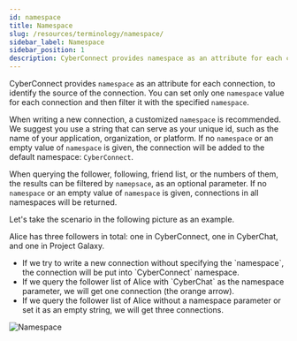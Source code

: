 ```yaml
---
id: namespace
title: Namespace
slug: /resources/terminology/namespace/
sidebar_label: Namespace
sidebar_position: 1
description: CyberConnect provides namespace as an attribute for each connection, to identify the source of the connection.
---
```


CyberConnect provides `namespace` as an attribute for each connection, to identify the source of the connection. You can set only one `namespace` value for each connection and then filter it with the specified `namespace`.   

When writing a new connection, a customized `namespace` is recommended. We suggest you use a string that can serve as your unique id, such as the name of your application, organization, or platform. If no `namespace` or an empty value of `namespace` is given, the connection will be added to the default namespace: `CyberConnect`.

When querying the follower, following, friend list, or the numbers of them, the results can be filtered by `namepsace`, as an optional parameter. If no `namespace` or an empty value of `namespace` is given, connections in all namespaces will be returned. 

Let's take the scenario in the following picture as an example.

Alice has three followers in total: one in CyberConnect, one in CyberChat, and one in Project Galaxy.

<ul>
    <li>If we try to write a new connection without specifying the `namespace`,  the connection will be put into `CyberConnect` namespace.</li>
    <li>If we query the follower list of Alice with `CyberChat` as the namespace parameter, we will get one connection (the orange arrow).</li>
    <li>If we query the follower list of Alice without a namespace parameter or set it as an empty string, we will get three connections.</li>
</ul>

![Namespace](../../../static/img/docs/resources/namespace.png)
